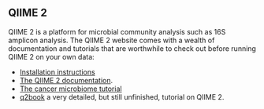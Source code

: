 ## QIIME 2

QIIME 2 is a platform for microbial community analysis such as 16S amplicon analysis. The QIIME 2 website comes with a wealth of documentation and tutorials that are worthwhile to check out before running QIIME 2 on your own data:

- [Installation instructions](https://docs.qiime2.org/2023.7/install/native/)
- [The QIIME 2 documentation](https://docs.qiime2.org/2023.7/). 
- [The cancer microbiome tutorial](cancer-microbiome-intervention-tutorial)
- [q2book](https://gregcaporaso.github.io/q2book/front-matter/preface.html) a very detailed, but still unfinished, tutorial on QIIME 2.

